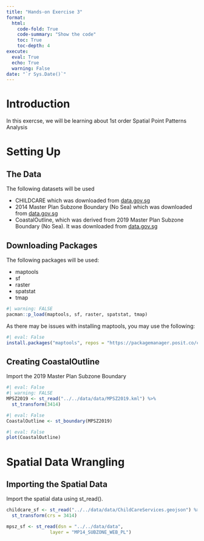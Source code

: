 ```yaml
---
title: "Hands-on Exercise 3"
format:
  html:
    code-fold: True
    code-summary: "Show the code"
    toc: True
    toc-depth: 4
execute:
  eval: True
  echo: True
  warning: False
date: "`r Sys.Date()`"
---
```


# Introduction

In this exercse, we will be learning about 1st order Spatial Point Patterns Analysis

# Setting Up

## The Data

The following datasets will be used

-   CHILDCARE which was downloaded from [data.gov.sg](https://beta.data.gov.sg/collections/2015/view)
-   2014 Master Plan Subzone Boundary (No Sea) which was downloaded from [data.gov.sg](https://beta.data.gov.sg/collections/1707/view)
-   CoastalOutline, which was derived from 2019 Master Plan Subzone Boundary (No Sea). It was downloaded from [data.gov.sg](https://beta.data.gov.sg/collections/1749/view)

## Downloading Packages

The following packages will be used:

-   maptools
-   sf
-   raster
-   spatstat
-   tmap

```r
#| warning: FALSE
pacman::p_load(maptools, sf, raster, spatstat, tmap)
```

As there may be issues with installing maptools, you may use the following:

```r
#| eval: False
install.packages("maptools", repos = "https://packagemanager.posit.co/cran/2023-10-13")
```
## Creating CoastalOutline

Import the 2019 Master Plan Subzone Boundary

```r
#| eval: False
#| warning: FALSE
MPSZ2019 <- st_read("../../data/data/MPSZ2019.kml") %>%
  st_transform(3414)
```
```r
#| eval: False
CoastalOutline <- st_boundary(MPSZ2019)
```


```r
#| eval: False
plot(CoastalOutline)
```


# Spatial Data Wrangling
## Importing the Spatial Data
Import the spatial data using st_read().

```r
childcare_sf <- st_read("../../data/data/ChildCareServices.geojson") %>%
  st_transform(crs = 3414)
```
```r
mpsz_sf <- st_read(dsn = "../../data/data", 
                layer = "MP14_SUBZONE_WEB_PL")
```


